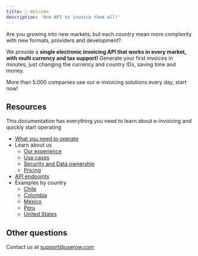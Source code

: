 ```yaml
---
title: 👋 Welcome
description: 'One API to invoice them all!'
---
```


Are you growing into new markets, but each country mean more complexity with new formats, providers and development?

We provide a **single electronic invoicing API that works in every market, with multi currency and tax support!** Generate
your first invoices in minutes, just changing the currency and country IDs, saving time and money.

More than 5.000 companies use our e-invoicing solutions every day, start now!

## Resources

This documentation has everything you need to learn about e-invoicing and quickly start operating

* [What you need to operate](/api-reference/introduction)
* Learn about us
    * [Our experience](/about-us/our-experience)
    * [Use cases](/about-us/use-cases)
    * [Security and Data ownership](/about-us/security-and-data-ownership)
    * [Pricing](/about-us/pricing)
* [API endpoints](/api-reference/endpoint/authenticate-and-receive-a-bearer-token)
* Examples by country
    * [Chile](/api-reference/examples-chile/intro-to-e-invoice)
    * [Colombia](/api-reference/examples-colombia/intro-to-e-invoice)
    * [Mexico](/api-reference/examples-mexico/intro-to-e-invoice)
    * [Peru](/api-reference/examples-peru/intro-to-e-invoice)
    * [United States](/api-reference/examples-usa/intro-to-e-invoice)


## Other questions
Contact us at support@userow.com